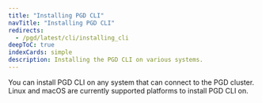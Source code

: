 ```yaml
---
title: "Installing PGD CLI"
navTitle: "Installing PGD CLI"
redirects:
  - /pgd/latest/cli/installing_cli
deepToC: true
indexCards: simple
description: Installing the PGD CLI on various systems.
---
```


You can install PGD CLI on any system that can connect to the PGD cluster. Linux and macOS are currently supported platforms to install PGD CLI on.
